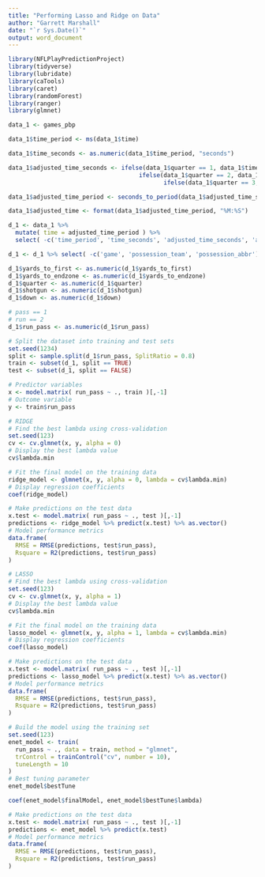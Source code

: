 ```yaml
---
title: "Performing Lasso and Ridge on Data"
author: "Garrett Marshall"
date: "`r Sys.Date()`"
output: word_document
---
```



```r
library(NFLPlayPredictionProject)
library(tidyverse)
library(lubridate)
library(caTools)
library(caret)
library(randomForest)
library(ranger)
library(glmnet)
```

```r
data_1 <- games_pbp
```

```r
data_1$time_period <- ms(data_1$time)

data_1$time_seconds <- as.numeric(data_1$time_period, "seconds")

data_1$adjusted_time_seconds <- ifelse(data_1$quarter == 1, data_1$time_seconds + 45 * 60,
                                     ifelse(data_1$quarter == 2, data_1$time_seconds + 30 * 60,
                                            ifelse(data_1$quarter == 3, data_1$time_seconds + 15 * 60, data_1$time_seconds)))

data_1$adjusted_time_period <- seconds_to_period(data_1$adjusted_time_seconds)

data_1$adjusted_time <- format(data_1$adjusted_time_period, "%M:%S")

d_1 <- data_1 %>%
  mutate( time = adjusted_time_period ) %>%
  select( -c('time_period', 'time_seconds', 'adjusted_time_seconds', 'adjusted_time_period', 'adjusted_time') )

d_1 <- d_1 %>% select( -c('game', 'possession_team', 'possession_abbr') )

d_1$yards_to_first <- as.numeric(d_1$yards_to_first)
d_1$yards_to_endzone <- as.numeric(d_1$yards_to_endzone)
d_1$quarter <- as.numeric(d_1$quarter)
d_1$shotgun <- as.numeric(d_1$shotgun)
d_1$down <- as.numeric(d_1$down)
```

```r
# pass == 1
# run == 2
d_1$run_pass <- as.numeric(d_1$run_pass)
```



```r
# Split the dataset into training and test sets
set.seed(1234)
split <- sample.split(d_1$run_pass, SplitRatio = 0.8)
train <- subset(d_1, split == TRUE)
test <- subset(d_1, split == FALSE)
```

```r
# Predictor variables
x <- model.matrix( run_pass ~ ., train )[,-1]
# Outcome variable
y <- train$run_pass
```


```r
# RIDGE
# Find the best lambda using cross-validation
set.seed(123) 
cv <- cv.glmnet(x, y, alpha = 0)
# Display the best lambda value
cv$lambda.min
```

```r
# Fit the final model on the training data
ridge_model <- glmnet(x, y, alpha = 0, lambda = cv$lambda.min)
# Display regression coefficients
coef(ridge_model)
```

```r
# Make predictions on the test data
x.test <- model.matrix( run_pass ~ ., test )[,-1]
predictions <- ridge_model %>% predict(x.test) %>% as.vector()
# Model performance metrics
data.frame(
  RMSE = RMSE(predictions, test$run_pass),
  Rsquare = R2(predictions, test$run_pass)
)
```


```r
# LASSO
# Find the best lambda using cross-validation
set.seed(123) 
cv <- cv.glmnet(x, y, alpha = 1)
# Display the best lambda value
cv$lambda.min
```

```r
# Fit the final model on the training data
lasso_model <- glmnet(x, y, alpha = 1, lambda = cv$lambda.min)
# Display regression coefficients
coef(lasso_model)
```

```r
# Make predictions on the test data
x.test <- model.matrix( run_pass ~ ., test )[,-1]
predictions <- lasso_model %>% predict(x.test) %>% as.vector()
# Model performance metrics
data.frame(
  RMSE = RMSE(predictions, test$run_pass),
  Rsquare = R2(predictions, test$run_pass)
)
```


```r
# Build the model using the training set
set.seed(123)
enet_model <- train(
  run_pass ~ ., data = train, method = "glmnet",
  trControl = trainControl("cv", number = 10),
  tuneLength = 10
)
# Best tuning parameter
enet_model$bestTune

```

```r
coef(enet_model$finalModel, enet_model$bestTune$lambda)
```

```r
# Make predictions on the test data
x.test <- model.matrix( run_pass ~ ., test )[,-1]
predictions <- enet_model %>% predict(x.test)
# Model performance metrics
data.frame(
  RMSE = RMSE(predictions, test$run_pass),
  Rsquare = R2(predictions, test$run_pass)
)


```


